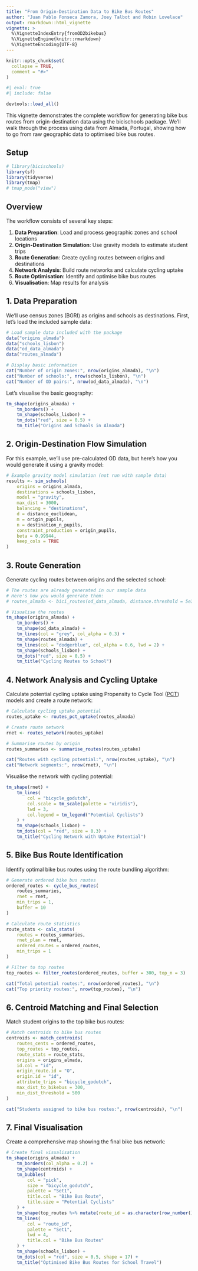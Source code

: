 ```yaml
---
title: "From Origin-Destination Data to Bike Bus Routes"
author: "Juan Pablo Fonseca Zamora, Joey Talbot and Robin Lovelace"
output: rmarkdown::html_vignette
vignette: >
  %\VignetteIndexEntry{fromOD2bikebus}
  %\VignetteEngine{knitr::rmarkdown}
  %\VignetteEncoding{UTF-8}
---
```


```r
knitr::opts_chunk$set(
  collapse = TRUE,
  comment = "#>"
)
```

```r
#| eval: true
#| include: false

devtools::load_all()
```

This vignette demonstrates the complete workflow for generating bike bus routes from origin-destination data using the bicischools package. We'll walk through the process using data from Almada, Portugal, showing how to go from raw geographic data to optimised bike bus routes.

## Setup

```r
# library(bicischools)
library(sf)
library(tidyverse)
library(tmap)
# tmap_mode("view")
```

## Overview

The workflow consists of several key steps:

1. **Data Preparation**: Load and process geographic zones and school locations
2. **Origin-Destination Simulation**: Use gravity models to estimate student trips
3. **Route Generation**: Create cycling routes between origins and destinations  
4. **Network Analysis**: Build route networks and calculate cycling uptake
5. **Route Optimisation**: Identify and optimise bike bus routes
6. **Visualisation**: Map results for analysis

## 1. Data Preparation

We'll use census zones (BGRI) as origins and schools as destinations. First, let's load the included sample data:

```r
# Load sample data included with the package
data("origins_almada")
data("schools_lisbon")
data("od_data_almada")
data("routes_almada")

# Display basic information
cat("Number of origin zones:", nrow(origins_almada), "\n")
cat("Number of schools:", nrow(schools_lisbon), "\n")
cat("Number of OD pairs:", nrow(od_data_almada), "\n")
```

Let's visualise the basic geography:

```r
tm_shape(origins_almada) +
    tm_borders() +
    tm_shape(schools_lisbon) +
    tm_dots("red", size = 0.5) +
    tm_title("Origins and Schools in Almada")
```

## 2. Origin-Destination Flow Simulation

For this example, we'll use pre-calculated OD data, but here's how you would generate it using a gravity model:

```r
# Example gravity model simulation (not run with sample data)
results <- sim_schools(
    origins = origins_almada,
    destinations = schools_lisbon,
    model = "gravity",
    max_dist = 3000,
    balancing = "destinations",
    d = distance_euclidean,
    m = origin_pupils,
    n = destination_n_pupils,
    constraint_production = origin_pupils,
    beta = 0.99944,
    keep_cols = TRUE
)
```

## 3. Route Generation

Generate cycling routes between origins and the selected school:

```r
# The routes are already generated in our sample data
# Here's how you would generate them:
# routes_almada <- bici_routes(od_data_almada, distance.threshold = 5e3)

# Visualise the routes
tm_shape(origins_almada) +
    tm_borders() +
    tm_shape(od_data_almada) +
    tm_lines(col = "grey", col_alpha = 0.3) +
    tm_shape(routes_almada) +
    tm_lines(col = "dodgerblue", col_alpha = 0.6, lwd = 2) +
    tm_shape(schools_lisbon) +
    tm_dots("red", size = 0.5) +
    tm_title("Cycling Routes to School")
```

## 4. Network Analysis and Cycling Uptake

Calculate potential cycling uptake using Propensity to Cycle Tool ([PCT](https://github.com/itsleeds/pct)) models and create a route network:

```r
# Calculate cycling uptake potential
routes_uptake <- routes_pct_uptake(routes_almada)

# Create route network
rnet <- routes_network(routes_uptake)

# Summarise routes by origin
routes_summaries <- summarise_routes(routes_uptake)

cat("Routes with cycling potential:", nrow(routes_uptake), "\n")
cat("Network segments:", nrow(rnet), "\n")
```

Visualise the network with cycling potential:

```r
tm_shape(rnet) +
    tm_lines(
        col = "bicycle_godutch",
        col.scale = tm_scale(palette = "viridis"),
        lwd = 3,
        col.legend = tm_legend("Potential Cyclists")
    ) +
    tm_shape(schools_lisbon) +
    tm_dots(col = "red", size = 0.3) +
    tm_title("Cycling Network with Uptake Potential")
```

## 5. Bike Bus Route Identification

Identify optimal bike bus routes using the route bundling algorithm:

```r
# Generate ordered bike bus routes
ordered_routes <- cycle_bus_routes(
    routes_summaries,
    rnet = rnet,
    min_trips = 1,
    buffer = 10
)

# Calculate route statistics
route_stats <- calc_stats(
    routes = routes_summaries,
    rnet_plan = rnet,
    ordered_routes = ordered_routes,
    min_trips = 1
)

# Filter to top routes
top_routes <- filter_routes(ordered_routes, buffer = 300, top_n = 3)

cat("Total potential routes:", nrow(ordered_routes), "\n")
cat("Top priority routes:", nrow(top_routes), "\n")
```

## 6. Centroid Matching and Final Selection

Match student origins to the top bike bus routes:

```r
# Match centroids to bike bus routes
centroids <- match_centroids(
    routes_cents = ordered_routes,
    top_routes = top_routes,
    route_stats = route_stats,
    origins = origins_almada,
    id.col = "id",
    origin_route.id = "O",
    origin.id = "id",
    attribute_trips = "bicycle_godutch",
    max_dist_to_bikebus = 300,
    min_dist_threshold = 500
)

cat("Students assigned to bike bus routes:", nrow(centroids), "\n")
```

## 7. Final Visualisation

Create a comprehensive map showing the final bike bus network:

```r
# Create final visualisation
tm_shape(origins_almada) +
    tm_borders(col_alpha = 0.2) +
    tm_shape(centroids) +
    tm_bubbles(
        col = "pick",
        size = "bicycle_godutch",
        palette = "Set1",
        title.col = "Bike Bus Route",
        title.size = "Potential Cyclists"
    ) +
    tm_shape(top_routes %>% mutate(route_id = as.character(row_number()))) +
    tm_lines(
        col = "route_id",
        palette = "Set1",
        lwd = 4,
        title.col = "Bike Bus Routes"
    ) +
    tm_shape(schools_lisbon) +
    tm_dots(col = "red", size = 0.5, shape = 17) +
    tm_title("Optimised Bike Bus Routes for School Travel")
```
